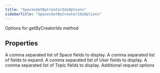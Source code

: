 ```yaml
---
title: "SpacesGetByCreatorIdsOptions"
sidebarTitle: "SpacesGetByCreatorIdsOptions"
---
```


Options for getByCreatorIds method

## Properties

<ParamField name="spacefields" type="string[]">
A comma separated list of Space fields to display.

</ParamField>

<ParamField name="expansions" type="string[]">
A comma separated list of fields to expand.

</ParamField>

<ParamField name="userfields" type="string[]">
A comma separated list of User fields to display.

</ParamField>

<ParamField name="topicfields" type="string[]">
A comma separated list of Topic fields to display.

</ParamField>

<ParamField name="requestOptions" type="RequestOptions">
Additional request options

</ParamField>

